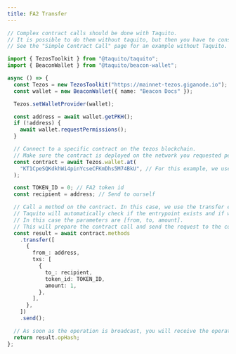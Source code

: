```yaml
---
title: FA2 Transfer
---
```


<!-- embedme not-recommended.beacon.ts -->

```ts
// Complex contract calls should be done with Taquito.
// It is possible to do them without taquito, but then you have to construct the parameters yourself.
// See the "Simple Contract Call" page for an example without Taquito.
```

<!-- embedme fa2-transfer.taquito.ts -->

```ts
import { TezosToolkit } from "@taquito/taquito";
import { BeaconWallet } from "@taquito/beacon-wallet";

async () => {
  const Tezos = new TezosToolkit("https://mainnet-tezos.giganode.io");
  const wallet = new BeaconWallet({ name: "Beacon Docs" });

  Tezos.setWalletProvider(wallet);

  const address = await wallet.getPKH();
  if (!address) {
    await wallet.requestPermissions();
  }

  // Connect to a specific contract on the tezos blockchain.
  // Make sure the contract is deployed on the network you requested permissions for.
  const contract = await Tezos.wallet.at(
    "KT1CpeSQKdkhWi4pinYcseCFKmDhs5M74BkU", // For this example, we use the tzcolors contract on mainnet.
  );

  const TOKEN_ID = 0; // FA2 token id
  const recipient = address; // Send to ourself

  // Call a method on the contract. In this case, we use the transfer entrypoint.
  // Taquito will automatically check if the entrypoint exists and if we call it with the right parameters.
  // In this case the parameters are [from, to, amount].
  // This will prepare the contract call and send the request to the connected wallet.
  const result = await contract.methods
    .transfer([
      {
        from_: address,
        txs: [
          {
            to_: recipient,
            token_id: TOKEN_ID,
            amount: 1,
          },
        ],
      },
    ])
    .send();

  // As soon as the operation is broadcast, you will receive the operation hash
  return result.opHash;
};
```
